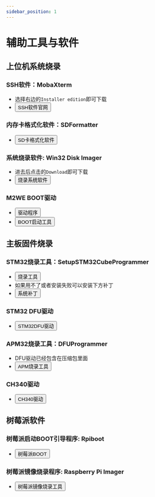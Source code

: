 ```yaml
---
sidebar_position: 1
---
```



# 辅助工具与软件

## **上位机系统烧录**

### SSH软件：MobaXterm
* 选择右边的`Installer edition`即可下载
* <Button variant="contained" disableElevation href="https://mobaxterm.mobatek.net/download-home-edition.html">SSH软件官网</Button>

### 内存卡格式化软件：SDFormatter
* <Button variant="contained" disableElevation href="https://www.waveshare.net/w/upload/d/d7/Panasonic_SDFormatter.zip">SD卡格式化软件</Button>

### 系统烧录软件: Win32 Disk Imager
* 进去后点击的`Download`即可下载
* <Button variant="contained" disableElevation href="https://sourceforge.net/projects/win32diskimager/">烧录系统软件</Button>

### M2WE BOOT驱动
* <Button variant="contained" disableElevation href="https://cdn.mellow.klipper.cn/Utils/zadig-2.7.exe">驱动程序</Button>
* <Button variant="contained" disableElevation href="https://cdn.mellow.klipper.cn/Utils/FLY-BOOT-Setup.msi">BOOT启动工具</Button>

## **主板固件烧录**

### STM32烧录工具：SetupSTM32CubeProgrammer
* <Button variant="contained" disableElevation href="https://cdn.mellow.klipper.cn/EXE/SetupSTM32CubeProgrammer_win64.zip">烧录工具</Button>
* 如果用不了或者安装失败可以安装下方补丁
* <Button variant="contained" disableElevation href="https://cdn.mellow.klipper.cn/EXE/%E5%BE%AE%E8%BD%AF%E5%B8%B8%E7%94%A8%E8%BF%90%E8%A1%8C%E5%BA%93%E5%90%88%E9%9B%86.zip">系统补丁</Button>

### STM32 DFU驱动
* <Button variant="contained" disableElevation href="https://cdn.mellow.klipper.cn/EXE/STM32DFU.zip">STM32DFU驱动</Button>

### APM32烧录工具：DFUProgrammer
* DFU驱动已经包含在压缩包里面
* <Button variant="contained" disableElevation href="https://cdn.mellow.klipper.cn/EXE/DFUProgrammer.zip">APM烧录工具</Button>

### CH340驱动
* <Button variant="contained" disableElevation href="https://cdn.mellow.klipper.cn/EXE/CH340.zip">CH340驱动</Button>

## **树莓派软件**

### 树莓派启动BOOT引导程序: Rpiboot
* <Button variant="contained" disableElevation href="https://files.waveshare.net/wiki/w/upload/f/f3/Rpiboot_setup.zip">树莓派BOOT</Button>

### 树莓派镜像烧录程序: Raspberry Pi Imager
* <Button variant="contained" disableElevation href="https://www.raspberrypi.com/software/">树莓派镜像烧录工具</Button>
